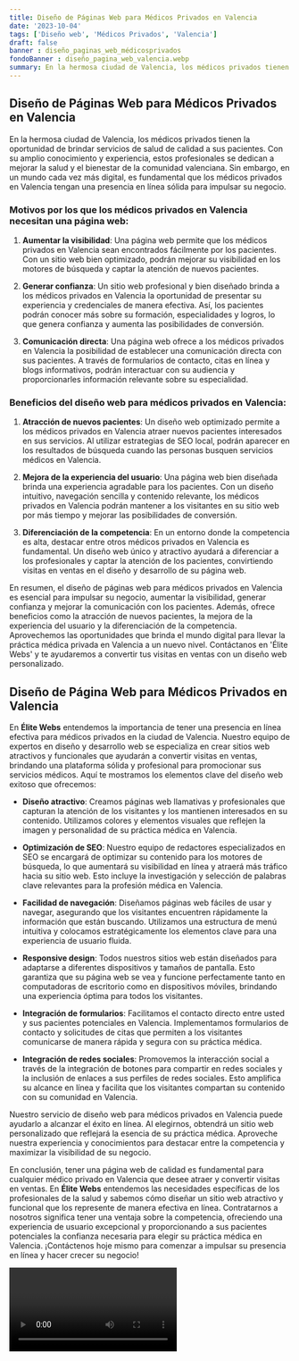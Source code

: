 ```yaml
---
title: Diseño de Páginas Web para Médicos Privados en Valencia
date: '2023-10-04'
tags: ['Diseño web', 'Médicos Privados', 'Valencia']
draft: false
banner : diseño_paginas_web_médicosprivados
fondoBanner : diseño_pagina_web_valencia.webp
summary: En la hermosa ciudad de Valencia, los médicos privados tienen la oportunidad de brindar servicios de salud de calidad a sus pacientes. Con su amplio conocimiento y experiencia, estos profesionales se dedican a mejorar la salud y el bienestar de la comunidad valenciana. Sin embargo, en un mundo cada vez más digital, es fundamental que los médicos privados en Valencia tengan una presencia en línea sólida para impulsar su negocio.
---
```


## Diseño de Páginas Web para Médicos Privados en Valencia

En la hermosa ciudad de Valencia, los médicos privados tienen la oportunidad de brindar servicios de salud de calidad a sus pacientes. Con su amplio conocimiento y experiencia, estos profesionales se dedican a mejorar la salud y el bienestar de la comunidad valenciana. Sin embargo, en un mundo cada vez más digital, es fundamental que los médicos privados en Valencia tengan una presencia en línea sólida para impulsar su negocio.

### Motivos por los que los médicos privados en Valencia necesitan una página web:

1. **Aumentar la visibilidad**: Una página web permite que los médicos privados en Valencia sean encontrados fácilmente por los pacientes. Con un sitio web bien optimizado, podrán mejorar su visibilidad en los motores de búsqueda y captar la atención de nuevos pacientes.

2. **Generar confianza**: Un sitio web profesional y bien diseñado brinda a los médicos privados en Valencia la oportunidad de presentar su experiencia y credenciales de manera efectiva. Así, los pacientes podrán conocer más sobre su formación, especialidades y logros, lo que genera confianza y aumenta las posibilidades de conversión.

3. **Comunicación directa**: Una página web ofrece a los médicos privados en Valencia la posibilidad de establecer una comunicación directa con sus pacientes. A través de formularios de contacto, citas en línea y blogs informativos, podrán interactuar con su audiencia y proporcionarles información relevante sobre su especialidad.

### Beneficios del diseño web para médicos privados en Valencia:

1. **Atracción de nuevos pacientes**: Un diseño web optimizado permite a los médicos privados en Valencia atraer nuevos pacientes interesados en sus servicios. Al utilizar estrategias de SEO local, podrán aparecer en los resultados de búsqueda cuando las personas busquen servicios médicos en Valencia.

2. **Mejora de la experiencia del usuario**: Una página web bien diseñada brinda una experiencia agradable para los pacientes. Con un diseño intuitivo, navegación sencilla y contenido relevante, los médicos privados en Valencia podrán mantener a los visitantes en su sitio web por más tiempo y mejorar las posibilidades de conversión.

3. **Diferenciación de la competencia**: En un entorno donde la competencia es alta, destacar entre otros médicos privados en Valencia es fundamental. Un diseño web único y atractivo ayudará a diferenciar a los profesionales y captar la atención de los pacientes, convirtiendo visitas en ventas en el diseño y desarrollo de su página web.

En resumen, el diseño de páginas web para médicos privados en Valencia es esencial para impulsar su negocio, aumentar la visibilidad, generar confianza y mejorar la comunicación con los pacientes. Además, ofrece beneficios como la atracción de nuevos pacientes, la mejora de la experiencia del usuario y la diferenciación de la competencia. Aprovechemos las oportunidades que brinda el mundo digital para llevar la práctica médica privada en Valencia a un nuevo nivel. Contáctanos en 'Élite Webs' y te ayudaremos a convertir tus visitas en ventas con un diseño web personalizado.

<GifSeo />

<Cta />

## Diseño de Página Web para Médicos Privados en Valencia

En **Élite Webs** entendemos la importancia de tener una presencia en línea efectiva para médicos privados en la ciudad de Valencia. Nuestro equipo de expertos en diseño y desarrollo web se especializa en crear sitios web atractivos y funcionales que ayudarán a convertir visitas en ventas, brindando una plataforma sólida y profesional para promocionar sus servicios médicos. Aquí te mostramos los elementos clave del diseño web exitoso que ofrecemos:

- **Diseño atractivo**: Creamos páginas web llamativas y profesionales que capturan la atención de los visitantes y los mantienen interesados en su contenido. Utilizamos colores y elementos visuales que reflejen la imagen y personalidad de su práctica médica en Valencia.

- **Optimización de SEO**: Nuestro equipo de redactores especializados en SEO se encargará de optimizar su contenido para los motores de búsqueda, lo que aumentará su visibilidad en línea y atraerá más tráfico hacia su sitio web. Esto incluye la investigación y selección de palabras clave relevantes para la profesión médica en Valencia.

- **Facilidad de navegación**: Diseñamos páginas web fáciles de usar y navegar, asegurando que los visitantes encuentren rápidamente la información que están buscando. Utilizamos una estructura de menú intuitiva y colocamos estratégicamente los elementos clave para una experiencia de usuario fluida.

- **Responsive design**: Todos nuestros sitios web están diseñados para adaptarse a diferentes dispositivos y tamaños de pantalla. Esto garantiza que su página web se vea y funcione perfectamente tanto en computadoras de escritorio como en dispositivos móviles, brindando una experiencia óptima para todos los visitantes.

- **Integración de formularios**: Facilitamos el contacto directo entre usted y sus pacientes potenciales en Valencia. Implementamos formularios de contacto y solicitudes de citas que permiten a los visitantes comunicarse de manera rápida y segura con su práctica médica.

- **Integración de redes sociales**: Promovemos la interacción social a través de la integración de botones para compartir en redes sociales y la inclusión de enlaces a sus perfiles de redes sociales. Esto amplifica su alcance en línea y facilita que los visitantes compartan su contenido con su comunidad en Valencia.

Nuestro servicio de diseño web para médicos privados en Valencia puede ayudarlo a alcanzar el éxito en línea. Al elegirnos, obtendrá un sitio web personalizado que reflejará la esencia de su práctica médica. Aproveche nuestra experiencia y conocimientos para destacar entre la competencia y maximizar la visibilidad de su negocio.

En conclusión, tener una página web de calidad es fundamental para cualquier médico privado en Valencia que desee atraer y convertir visitas en ventas. En **Élite Webs** entendemos las necesidades específicas de los profesionales de la salud y sabemos cómo diseñar un sitio web atractivo y funcional que los represente de manera efectiva en línea. Contratarnos a nosotros significa tener una ventaja sobre la competencia, ofreciendo una experiencia de usuario excepcional y proporcionando a sus pacientes potenciales la confianza necesaria para elegir su práctica médica en Valencia. ¡Contáctenos hoje mismo para comenzar a impulsar su presencia en línea y hacer crecer su negocio!

<Video />

<CtaBot job='Médicos Privados' city='Valencia'/>

<Gmaps query='Valencia+españa+maps' />